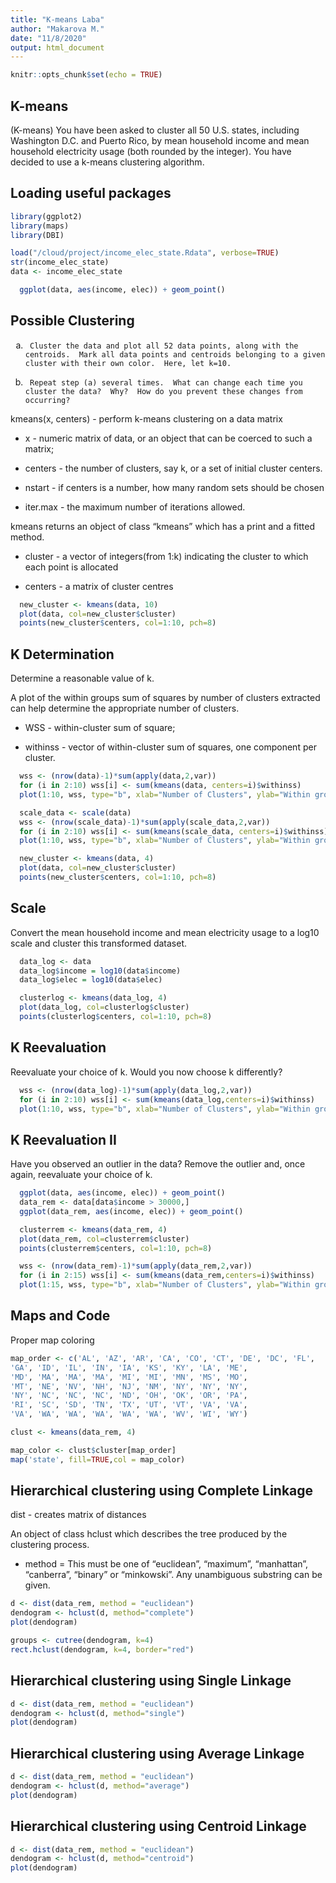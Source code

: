 ```yaml
---
title: "K-means Laba"
author: "Makarova M."
date: "11/8/2020"
output: html_document
---
```


```r
knitr::opts_chunk$set(echo = TRUE)
```

## K-means

(K-means)  You have been asked to cluster all 50 U.S. states, including Washington D.C. and Puerto Rico, by mean household income and mean household electricity usage (both rounded by the integer).  You have decided to use a k-means clustering algorithm.

## Loading useful packages

```r
library(ggplot2)
library(maps)
library(DBI)
```

```r
load("/cloud/project/income_elec_state.Rdata", verbose=TRUE)
str(income_elec_state)
data <- income_elec_state
```
```r
  ggplot(data, aes(income, elec)) + geom_point()
```


## Possible Clustering

a.      Cluster the data and plot all 52 data points, along with the centroids.  Mark all data points and centroids belonging to a given cluster with their own color.  Here, let k=10.

b.      Repeat step (a) several times.  What can change each time you cluster the data?  Why?  How do you prevent these changes from occurring?

kmeans(x, centers) - perform k-means clustering on a data matrix

* x - numeric matrix of data, or an object that can be coerced to such a matrix;

* centers - the number of clusters, say k, or a set of initial cluster centers.

* nstart - if centers is a number, how many random sets should be chosen

* iter.max - the maximum number of iterations allowed.

kmeans returns an object of class "kmeans" which has a print and a fitted method. 

* cluster - a vector of integers(from 1:k) indicating the cluster to which each point is allocated

* centers - a matrix of cluster centres

```r
  new_cluster <- kmeans(data, 10)
  plot(data, col=new_cluster$cluster)
  points(new_cluster$centers, col=1:10, pch=8)
```

## K Determination

Determine a reasonable value of k.

A plot of the within groups sum of squares by number of clusters extracted can help determine the appropriate number of clusters.

* WSS - within-cluster sum of square;

* withinss - vector of within-cluster sum of squares, one component per cluster.

```r
  wss <- (nrow(data)-1)*sum(apply(data,2,var))
  for (i in 2:10) wss[i] <- sum(kmeans(data, centers=i)$withinss)
  plot(1:10, wss, type="b", xlab="Number of Clusters", ylab="Within groups sum of squares")
```

```r
  scale_data <- scale(data)  
  wss <- (nrow(scale_data)-1)*sum(apply(scale_data,2,var))
  for (i in 2:10) wss[i] <- sum(kmeans(scale_data, centers=i)$withinss)
  plot(1:10, wss, type="b", xlab="Number of Clusters", ylab="Within groups sum of squares")
```

```r
  new_cluster <- kmeans(data, 4)
  plot(data, col=new_cluster$cluster)
  points(new_cluster$centers, col=1:10, pch=8)
```    

## Scale

Convert the mean household income and mean electricity usage to a log10 scale and cluster this transformed dataset.

```r
  data_log <- data
  data_log$income = log10(data$income)
  data_log$elec = log10(data$elec)
```

```r
  clusterlog <- kmeans(data_log, 4)
  plot(data_log, col=clusterlog$cluster)
  points(clusterlog$centers, col=1:10, pch=8)
```

## K Reevaluation

Reevaluate your choice of k. Would you now choose k differently?

```r
  wss <- (nrow(data_log)-1)*sum(apply(data_log,2,var))
  for (i in 2:10) wss[i] <- sum(kmeans(data_log,centers=i)$withinss)
  plot(1:10, wss, type="b", xlab="Number of Clusters", ylab="Within groups sum of squares")
```

## K Reevaluation II

Have you observed an outlier in the data? Remove the outlier and, once again, reevaluate your choice of k.


```r
  ggplot(data, aes(income, elec)) + geom_point()
  data_rem <- data[data$income > 30000,]
  ggplot(data_rem, aes(income, elec)) + geom_point()
```
```r
  clusterrem <- kmeans(data_rem, 4)
  plot(data_rem, col=clusterrem$cluster)
  points(clusterrem$centers, col=1:10, pch=8)
```


```r
  wss <- (nrow(data_rem)-1)*sum(apply(data_rem,2,var))
  for (i in 2:15) wss[i] <- sum(kmeans(data_rem,centers=i)$withinss)
  plot(1:15, wss, type="b", xlab="Number of Clusters", ylab="Within groups sum of squares")
```

## Maps and Code

Proper map coloring

```r
map_order <- c('AL', 'AZ', 'AR', 'CA', 'CO', 'CT', 'DE', 'DC', 'FL', 
'GA', 'ID', 'IL', 'IN', 'IA', 'KS', 'KY', 'LA', 'ME', 
'MD', 'MA', 'MA', 'MA', 'MI', 'MI', 'MN', 'MS', 'MO', 
'MT', 'NE', 'NV', 'NH', 'NJ', 'NM', 'NY', 'NY', 'NY', 
'NY', 'NC', 'NC', 'NC', 'ND', 'OH', 'OK', 'OR', 'PA', 
'RI', 'SC', 'SD', 'TN', 'TX', 'UT', 'VT', 'VA', 'VA', 
'VA', 'WA', 'WA', 'WA', 'WA', 'WA', 'WV', 'WI', 'WY')

clust <- kmeans(data_rem, 4)

map_color <- clust$cluster[map_order]
map('state', fill=TRUE,col = map_color)
```


## Hierarchical clustering using Complete Linkage

dist - creates matrix of distances

An object of class hclust which describes the tree produced by the clustering process.

* method = This must be one of "euclidean", "maximum", "manhattan", "canberra", "binary" or "minkowski". Any unambiguous substring can be given.

```r
d <- dist(data_rem, method = "euclidean") 
dendogram <- hclust(d, method="complete")
plot(dendogram)

groups <- cutree(dendogram, k=4)
rect.hclust(dendogram, k=4, border="red")
```

## Hierarchical clustering using Single Linkage

```r
d <- dist(data_rem, method = "euclidean") 
dendogram <- hclust(d, method="single")
plot(dendogram)
```

## Hierarchical clustering using Average Linkage

```r
d <- dist(data_rem, method = "euclidean") 
dendogram <- hclust(d, method="average")
plot(dendogram)
```

## Hierarchical clustering using Centroid Linkage

```r
d <- dist(data_rem, method = "euclidean") 
dendogram <- hclust(d, method="centroid")
plot(dendogram)
```
